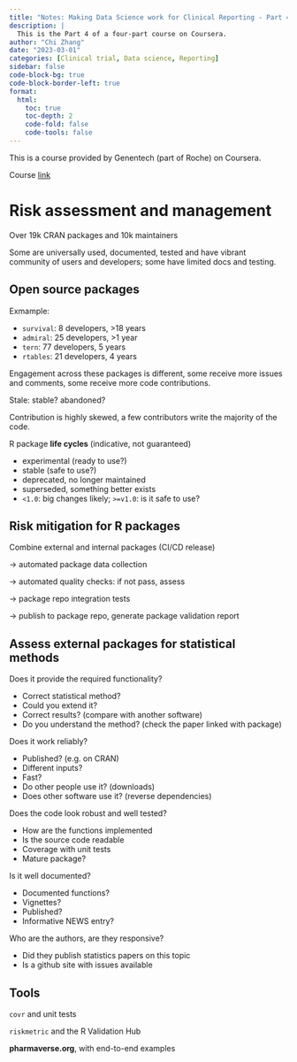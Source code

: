 ```yaml
---
title: "Notes: Making Data Science work for Clinical Reporting - Part 4"
description: |
  This is the Part 4 of a four-part course on Coursera.  
author: "Chi Zhang"
date: "2023-03-01"
categories: [Clinical trial, Data science, Reporting]
sidebar: false
code-block-bg: true
code-block-border-left: true
format: 
  html:
    toc: true
    toc-depth: 2
    code-fold: false
    code-tools: false
---
```


This is a course provided by Genentech (part of Roche) on Coursera. 

Course [link](https://www.coursera.org/learn/making-data-science-work-for-clinical-reporting) 

# Risk assessment and management

Over 19k CRAN packages and 10k maintainers

Some are universally used, documented, tested and have vibrant community of users and developers; some have limited docs and testing.


## Open source packages

Exmample: 

* `survival`: 8 developers, >18 years
* `admiral`: 25 developers, >1 year
* `tern`: 77 developers, 5 years
* `rtables`: 21 developers, 4 years

Engagement across these packages is different, some receive more issues and comments, some receive more code contributions.

Stale: stable? abandoned?

Contribution is highly skewed, a few contributors write the majority of the code.

R package **life cycles** (indicative, not guaranteed)

* experimental (ready to use?)
* stable (safe to use?)
* deprecated, no longer maintained
* superseded, something better exists
* `<1.0`: big changes likely; `>=v1.0`: is it safe to use?




## Risk mitigation for R packages
Combine external and internal packages (CI/CD release)

-> automated package data collection

-> automated quality checks: if not pass, assess

-> package repo integration tests

-> publish to package repo, generate package validation report


## Assess external packages for statistical methods

Does it provide the required functionality?

* Correct statistical method?
* Could you extend it?
* Correct results? (compare with another software)
* Do you understand the method? (check the paper linked with package)

Does it work reliably?

* Published? (e.g. on CRAN)
* Different inputs? 
* Fast?
* Do other people use it? (downloads)
* Does other software use it? (reverse dependencies)

Does the code look robust and well tested?

* How are the functions implemented
* Is the source code readable
* Coverage with unit tests
* Mature package?

Is it well documented?

* Documented functions?
* Vignettes?
* Published?
* Informative NEWS entry?

Who are the authors, are they responsive?

* Did they publish statistics papers on this topic
* Is a github site with issues available


## Tools

`covr` and unit tests

`riskmetric` and the R Validation Hub

**pharmaverse.org**, with end-to-end examples


